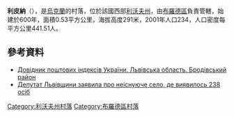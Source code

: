 {{coord|49|59|28|N|25|8|27|E|scale:100000|display=title}}

'''利皮納'''（{{lang-uk|Липина}}），是[[烏克蘭|烏克蘭]]的村落，位於該國西部[[利沃夫州|利沃夫州]]，由[[布羅德區|布羅德區]]負責管轄，始建於600年，面積0.53平方公里，海拔高度291米，2001年人口234，人口密度每平方公里441.51人。

==參考資料==
*[http://www.uaidx.com/13/281/index Довідник поштових індексів України. Львівська область. Бродівський район]{{Wayback|url=http://www.uaidx.com/13/281/index |date=20160202002802 }}
* [http://zaxid.net/newsua/2011/3/29/173742/ Депутат Львівщини заявила про неіснуюче село, де виявилось 238 осіб]{{dead link|date=2017年11月 |bot=InternetArchiveBot |fix-attempted=yes }}

{{DEFAULTSORT:Липина}}
[[Category:利沃夫州村落|Category:利沃夫州村落]]
[[Category:布羅德區村落|Category:布羅德區村落]]


{{Lviv-geo-stub}}